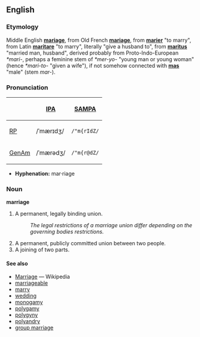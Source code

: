 ==English==
===Etymology===
Middle English '''[[mariage]]''', from Old French '''[[mariage]]''', from '''[[marier]]''' "to marry", from Latin '''[[maritare]]''' "to marry", literally "give a husband to", from '''[[maritus]]''' "married man, husband", derived probably from Proto-Indo-European ''*mari-'', perhaps a feminine stem of ''*mer-yo-'' "young man or young woman" (hence ''*mari-to-'' "given a wife"), if not somehow connected with '''[[mas]]''' "male" (stem ''mar-'').

===Pronunciation===
{| border=1 cellpadding=5
! !! [[w:IPA|IPA]] !! [[w:SAMPA|SAMPA]]
|-
! [[RP]]
| /ˈmærɪdʒ/ || <tt>/"m{rIdZ/</tt>
|-
! [[GenAm]]
| /ˈmærədʒ/ || <tt>/"m{r@dZ/</tt>
|}

*'''Hyphenation:''' mar·riage

===Noun===
'''marriage'''
# A permanent, legally binding union.
#: ''The legal restrictions of a marriage union differ depending on the governing bodies restrictions.''
# A permanent, publicly committed union between two people.
# A joining of two parts.

====See also====
*[[w:Marriage|Marriage]] — Wikipedia
*[[marriageable]]
*[[marry]]
*[[wedding]]
*[[monogamy]]
*[[polygamy]]
*[[polygyny]]
*[[polyandry]]
*[[group marriage]]